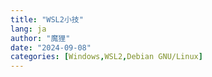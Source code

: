 ```yaml
---
title: "WSL2小技"
lang: ja
author: "魔狸"
date: "2024-09-08"
categories: [Windows,WSL2,Debian GNU/Linux]
---
```


